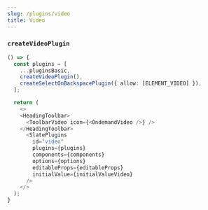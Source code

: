 ```yaml
---
slug: /plugins/video
title: Video
---
```


### `createVideoPlugin`

```ts live
() => {
  const plugins = [
    ...pluginsBasic,
    createVideoPlugin(),
    createSelectOnBackspacePlugin({ allow: [ELEMENT_VIDEO] }),
  ];

  return (
    <>
    <HeadingToolbar>
      <ToolbarVideo icon={<OndemandVideo />} />
    </HeadingToolbar>
      <SlatePlugins
        id="video"
        plugins={plugins}
        components={components}
        options={options}
        editableProps={editableProps}
        initialValue={initialValueVideo}
      />
    </>
  );
}
```